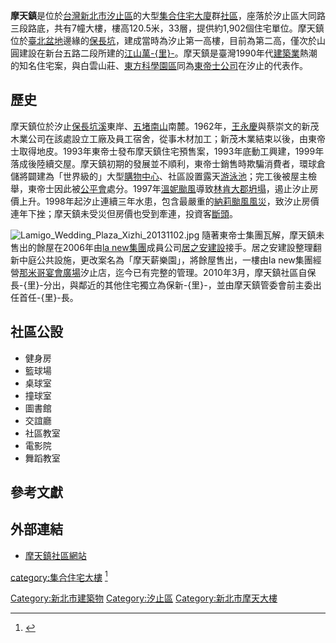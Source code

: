 {{Coord|25|04|30|N|121|40|58|E|display=title}}
{{Infobox building
| building_name       = 摩天鎮<br/>Muotianzhen Community
| native_building_name=                         
| former_names        = 
| alternate_names     = 摩天薪樂園
| image               = Motian Township view from Hall B, World Trade Center 20200601.jpg
| caption             = 
| map_type            = 
| altitude            = 
| building_type       = 住商混合大樓
| architectural_style = 
| structural_system   = [[鋼筋混凝土|鋼筋混凝土]]
| cost                = 
| ren_cost            = 
| location            = [[新北市|新北市]][[汐止區|汐止區]][[保長坑|保長坑]]地區
| address             = 大同路三段609號至621號
| client              = 
| owner               = 
| current_tenants     = 
| landlord            = 
| coordinates         =
| start_date          = 1993年12月
| completion_date     = 1998年7月
| inauguration_date   = 1999年2月
| renovation_date     = 
| demolition_date     = 
| destruction_date    = 
| height              = A棟79米，B/D/E/F/G棟108米，C棟120.5米
| diameter            = 
| other_dimensions    = 
| floor_count         = 地上23層至33層
| floor_area          = 
| main_contractor     = 東帝士
| architect           =  沈國皓建築師事務所
| architecture_firm   = [[東帝士|東帝士]]
| structural_engineer = 
| services_engineer   = 
| civil_engineer      = 
| other_designers     = 
| quantity_surveyor   = 
| awards              = 
| references          ={{R|使照A|使照B}}
}}

'''摩天鎮'''是位於[[台灣|台灣]][[新北市|新北市]][[汐止區|汐止區]]的大型[[集合住宅|集合住宅]][[大廈|大廈]]群[[社區|社區]]，座落於汐止區大同路三段路底，共有7幢大樓，樓高120.5米，33層，提供約1,902個住宅單位。摩天鎮位於[[臺北盆地|臺北盆地]]邊緣的[[保長坑|保長坑]]{{R|胡朝進|page=35}}，建成當時為汐止第一高樓，目前為第二高，僅次於山圓建設在新台五路二段所建的[[江山萬里|江山萬-{里}-]]。摩天鎮是臺灣1990年代[[建築業|建築業]]熱潮的知名住宅案，與白雲山莊、[[東方科學園區|東方科學園區]]同為[[東帝士|東帝士公司]]在汐止的代表作。{{R|胡朝進|page=67}}

==歷史==
摩天鎮位於汐止[[保長坑溪|保長坑溪]]東岸、[[五堵南山|五堵南山]]南麓。1962年，[[王永慶|王永慶]]與蔡崇文的新茂木業公司在該處設立工廠及員工宿舍，從事木材加工；{{R|張玉法}}新茂木業結束以後，由東帝士取得地皮。1993年東帝士發布摩天鎮住宅預售案，1993年底動工興建，1999年落成後陸續交屋。摩天鎮初期的發展並不順利，東帝士銷售時欺騙消費者，環球倉儲將闢建為「世界級的」大型[[購物中心|購物中心]]、社區設置露天[[游泳池|游泳池]]；完工後被屋主檢舉，東帝士因此被[[公平會|公平會]]處分。{{R|崔慈悌}}1997年[[颱風芸妮_(1997年)|溫妮颱風]]導致[[林肯大郡|林肯大郡坍塌]]，遏止汐止房價上升。1998年起汐止連續三年水患，包含最嚴重的[[颱風納莉_(2001年)|納莉颱風風災]]，致汐止房價連年下挫；摩天鎮未受災但房價也受到牽連，投資客[[斷頭|斷頭]]。{{R|胡朝進|page1=67|蘋果}}

[[File:Lamigo_Wedding_Plaza_Xizhi_20131102.jpg|thumb]]
隨著東帝士集團瓦解，摩天鎮未售出的餘屋在2006年由[[La_New皮鞋|la new集團]]成員公司[[居之安建設|居之安建設]]接手。居之安建設整理翻新中庭公共設施，更改案名為「摩天薪樂園」，將餘屋售出，一樓由la new集團經營[[那米哥宴會廣場|那米哥宴會廣場]]汐止店，迄今已有完整的管理{{R|連珠君|郭及天}}。2010年3月，摩天鎮社區自保長-{里}-分出，與鄰近的其他住宅獨立為保新-{里}-，並由摩天鎮管委會前主委出任首任-{里}-長。

==社區公設==
*健身房
*籃球場
*桌球室
*撞球室
*圖書館
*交誼廳
*社區教室
*電影院
*舞蹈教室

==參考文獻==
{{reflist|refs=

<ref name="使照A">{{cite book|author=臺北縣政府工務局|title=〈88年(汐)第0133號〉|url=http://building-apply.publicwork.ntpc.gov.tw/cpamigi1/sp/i30_license/show?sel_id=3&index_key=69560|date=1993-02-03}}{{dead link|date=2018年3月 |bot=InternetArchiveBot |fix-attempted=yes }}</ref>

<ref name="使照B">{{cite book|author=臺北縣政府工務局|title=〈88年(汐)第0115號〉|url=http://building-apply.publicwork.ntpc.gov.tw/cpamigi1/sp/i30_license/show?sel_id=3&index_key=69542|date=1993-02-01}}{{dead link|date=2018年3月 |bot=InternetArchiveBot |fix-attempted=yes }}</ref>

<ref name="張玉法">{{cite book|editor=張玉法|title=〈台灣合板企業的先驅 蔡崇文先生訪問紀錄〉《口述歷史第一卷》|url=https://books.google.com.tw/books?id=LrW4CgAAQBAJ|date=2015|publisher=[[中研院近史所|中研院近史所]]|page=198|access-date=2016-05-02|archive-date=2019-09-30|archive-url=https://web.archive.org/web/20190930191220/https://books.google.com.tw/books?id=LrW4CgAAQBAJ|dead-url=no}}</ref>

<ref name="胡朝進">{{cite journal|author=胡朝進|title=〈誰打造汐止：新都市政治經濟學分析〉|journal=東吳大學社會學系碩士論文|date=2004|url=http://handle.ncl.edu.tw/11296/ndltd/19025085888205570887}}</ref>

<!--新聞報導-->
<ref name="崔慈悌">{{cite news | author = 崔慈悌 | title = 〈公平會裁定 東帝士摩天鎮廣告不實 附設大型休閒購物中心尚未許可〉 | publisher = 工商時報  | date = 2000-01-21 | page=6版}}</ref>

<ref name="蘋果">{{cite news | author = 江碩涵 | url = http://www.appledaily.com.tw/appledaily/article/finance/20090831/31904006/ | title = 〈汐止山坡地宅 水災後變冷清〉 | work = 蘋果日報 | publisher = 蘋果日報 | date = 2009-08-31 | accessdate = 2016-05-02 | archive-date = 2016-06-01 | archive-url = https://web.archive.org/web/20160601004111/http://www.appledaily.com.tw/appledaily/article/finance/20090831/31904006/ | dead-url = no }}</ref>

<ref name="連珠君">{{cite news | author = 連珠君 | url = http://www.appledaily.com.tw/appledaily/article/forum/20070908/3798628/ | title = 〈汐止摩天薪樂園 每坪9.8萬起〉 | work = 蘋果日報 | publisher = 蘋果日報 | date = 2007-09-08 | accessdate = 2010-03-07 | archive-date = 2016-04-13 | archive-url = https://web.archive.org/web/20160413134538/http://www.appledaily.com.tw/appledaily/article/forum/20070908/3798628/ | dead-url = no }}</ref>

<ref name="郭及天">{{cite news | author = 郭及天 | url = http://home.appledaily.com.tw/article/index/20070824/3758422/news/ | title = 〈基隆汐止 舊案新推 熱銷低單價低總價 吸引首購族群〉 | work = 蘋果日報 | publisher = 蘋果日報 | date = 2007-08-24 | accessdate = 2010-03-07 | archive-date = 2019-09-17 | archive-url = https://web.archive.org/web/20190917005106/http://home.appledaily.com.tw/article/index/20070824/3758422/news/ | dead-url = no }}</ref>
}}

==外部連結==
*[https://sites.google.com/site/motianzhenshequ/ 摩天鎮社區網站] {{Wayback|url=https://sites.google.com/site/motianzhenshequ/ |date=20160629231225 }}

{{東帝士集團}}
[[category:集合住宅大樓|category:集合住宅大樓]]
[[Category:新北市建築物|Category:新北市建築物]]
[[Category:汐止區|Category:汐止區]]
[[Category:新北市摩天大樓|Category:新北市摩天大樓]]
<ref name="蘋果">{{cite news | author = 江碩涵 | url = http://www.appledaily.com.tw/appledaily/article/finance/20090831/31904006/ | title = 〈汐止山坡地宅 水災後變冷清〉 | work = 蘋果日報 | publisher = 蘋果日報 | date = 2009-08-31 | accessdate = 2016-05-02 | archive-date = 2016-06-01 | archive-url = https://web.archive.org/web/20160601004111/http://www.appledaily.com.tw/appledaily/article/finance/20090831/31904006/ }}</ref>